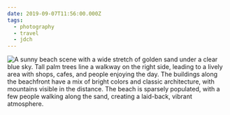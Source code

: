 ```yaml
---
date: 2019-09-07T11:56:00.000Z
tags:
  - photography
  - travel
  - jdch
---
```

![A sunny beach scene with a wide stretch of golden sand under a clear blue sky. Tall palm trees line a walkway on the right side, leading to a lively area with shops, cafes, and people enjoying the day. The buildings along the beachfront have a mix of bright colors and classic architecture, with mountains visible in the distance. The beach is sparsely populated, with a few people walking along the sand, creating a laid-back, vibrant atmosphere.](/assets/photos/20190907-IMG_2651.jpg)
